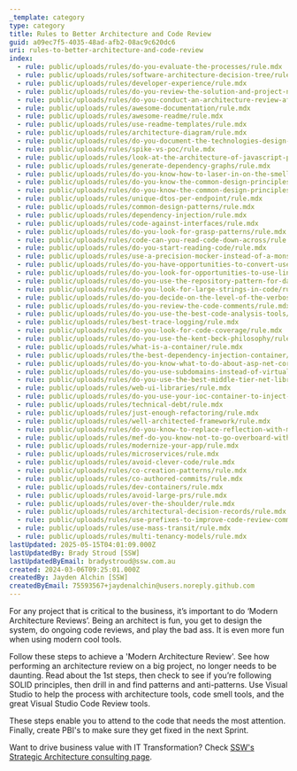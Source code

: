 ```yaml
---
_template: category
type: category
title: Rules to Better Architecture and Code Review
guid: a09ec7f5-4035-48ad-afb2-08ac9c620dc6
uri: rules-to-better-architecture-and-code-review
index:
  - rule: public/uploads/rules/do-you-evaluate-the-processes/rule.mdx
  - rule: public/uploads/rules/software-architecture-decision-tree/rule.mdx
  - rule: public/uploads/rules/developer-experience/rule.mdx
  - rule: public/uploads/rules/do-you-review-the-solution-and-project-names/rule.mdx
  - rule: public/uploads/rules/do-you-conduct-an-architecture-review-after-every-sprint/rule.mdx
  - rule: public/uploads/rules/awesome-documentation/rule.mdx
  - rule: public/uploads/rules/awesome-readme/rule.mdx
  - rule: public/uploads/rules/use-readme-templates/rule.mdx
  - rule: public/uploads/rules/architecture-diagram/rule.mdx
  - rule: public/uploads/rules/do-you-document-the-technologies-design-patterns-and-alm-processes/rule.mdx
  - rule: public/uploads/rules/spike-vs-poc/rule.mdx
  - rule: public/uploads/rules/look-at-the-architecture-of-javascript-projects/rule.mdx
  - rule: public/uploads/rules/generate-dependency-graphs/rule.mdx
  - rule: public/uploads/rules/do-you-know-how-to-laser-in-on-the-smelliest-code/rule.mdx
  - rule: public/uploads/rules/do-you-know-the-common-design-principles-part-1/rule.mdx
  - rule: public/uploads/rules/do-you-know-the-common-design-principles-part-2-example/rule.mdx
  - rule: public/uploads/rules/unique-dtos-per-endpoint/rule.mdx
  - rule: public/uploads/rules/common-design-patterns/rule.mdx
  - rule: public/uploads/rules/dependency-injection/rule.mdx
  - rule: public/uploads/rules/code-against-interfaces/rule.mdx
  - rule: public/uploads/rules/do-you-look-for-grasp-patterns/rule.mdx
  - rule: public/uploads/rules/code-can-you-read-code-down-across/rule.mdx
  - rule: public/uploads/rules/do-you-start-reading-code/rule.mdx
  - rule: public/uploads/rules/use-a-precision-mocker-instead-of-a-monster-mocker/rule.mdx
  - rule: public/uploads/rules/do-you-have-opportunities-to-convert-use-linq-to-entities/rule.mdx
  - rule: public/uploads/rules/do-you-look-for-opportunities-to-use-linq/rule.mdx
  - rule: public/uploads/rules/do-you-use-the-repository-pattern-for-data-access/rule.mdx
  - rule: public/uploads/rules/do-you-look-for-large-strings-in-code/rule.mdx
  - rule: public/uploads/rules/do-you-decide-on-the-level-of-the-verboseness-e-g-ternary-operators/rule.mdx
  - rule: public/uploads/rules/do-you-review-the-code-comments/rule.mdx
  - rule: public/uploads/rules/do-you-use-the-best-code-analysis-tools/rule.mdx
  - rule: public/uploads/rules/best-trace-logging/rule.mdx
  - rule: public/uploads/rules/do-you-look-for-code-coverage/rule.mdx
  - rule: public/uploads/rules/do-you-use-the-kent-beck-philosophy/rule.mdx
  - rule: public/uploads/rules/what-is-a-container/rule.mdx
  - rule: public/uploads/rules/the-best-dependency-injection-container/rule.mdx
  - rule: public/uploads/rules/do-you-know-what-to-do-about-asp-net-core-aka-asp-net-5-default-dependency-injection/rule.mdx
  - rule: public/uploads/rules/do-you-use-subdomains-instead-of-virtual-directories/rule.mdx
  - rule: public/uploads/rules/do-you-use-the-best-middle-tier-net-libraries/rule.mdx
  - rule: public/uploads/rules/web-ui-libraries/rule.mdx
  - rule: public/uploads/rules/do-you-use-your-ioc-container-to-inject-dependencies-and-not-as-a-singleton-container/rule.mdx
  - rule: public/uploads/rules/technical-debt/rule.mdx
  - rule: public/uploads/rules/just-enough-refactoring/rule.mdx
  - rule: public/uploads/rules/well-architected-framework/rule.mdx
  - rule: public/uploads/rules/do-you-know-to-replace-reflection-with-mef/rule.mdx
  - rule: public/uploads/rules/mef-do-you-know-not-to-go-overboard-with-dynamic-dependencies/rule.mdx
  - rule: public/uploads/rules/modernize-your-app/rule.mdx
  - rule: public/uploads/rules/microservices/rule.mdx
  - rule: public/uploads/rules/avoid-clever-code/rule.mdx
  - rule: public/uploads/rules/co-creation-patterns/rule.mdx
  - rule: public/uploads/rules/co-authored-commits/rule.mdx
  - rule: public/uploads/rules/dev-containers/rule.mdx
  - rule: public/uploads/rules/avoid-large-prs/rule.mdx
  - rule: public/uploads/rules/over-the-shoulder/rule.mdx
  - rule: public/uploads/rules/architectural-decision-records/rule.mdx
  - rule: public/uploads/rules/use-prefixes-to-improve-code-review-communication/rule.mdx
  - rule: public/uploads/rules/use-mass-transit/rule.mdx
  - rule: public/uploads/rules/multi-tenancy-models/rule.mdx
lastUpdated: 2025-05-15T04:01:09.000Z
lastUpdatedBy: Brady Stroud [SSW]
lastUpdatedByEmail: bradystroud@ssw.com.au
created: 2024-03-06T09:25:01.000Z
createdBy: Jayden Alchin [SSW]
createdByEmail: 75593567+jaydenalchin@users.noreply.github.com
---
```


For any project that is critical to the business, it’s important to do ‘Modern Architecture Reviews’. Being an architect is fun, you get to design the system, do ongoing code reviews, and play the bad ass. It is even more fun when using modern cool tools.

Follow these steps to achieve a 'Modern Architecture Review'. See how performing an architecture review on a big project, no longer needs to be daunting. Read about the 1st steps, then check to see if you’re following SOLID principles, then drill in and find patterns and anti-patterns. Use Visual Studio to help the process with architecture tools, code smell tools, and the great Visual Studio Code Review tools.

These steps enable you to attend to the code that needs the most attention. Finally, create PBI's to make sure they get fixed in the next Sprint.

Want to drive business value with IT Transformation? Check [SSW's Strategic Architecture consulting page](https://www.ssw.com.au/consulting/strategic-architecture).

